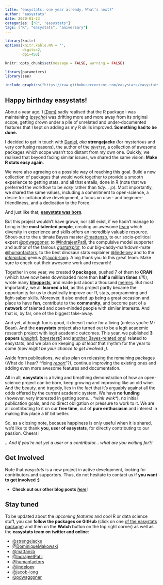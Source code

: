 ```yaml
---
title: "easystats: one year already. What's next?"
author: "easystats"
date: 2020-01-23
categories: ["R", "easystats"]
tags: ["R", "easystats", "aniversary"]
---
```



```r
library(knitr)
options(knitr.kable.NA = '',
        digits=2,
        dpi=450)

knitr::opts_chunk$set(message = FALSE, warning = FALSE)

library(parameters)
library(see)
```

```r
include_graphics("https://raw.githubusercontent.com/easystats/easystats/master/man/figures/logo.png")
```

## Happy birthday easystats!

About a year ago, I [(Dom)](https://github.com/DominiqueMakowski) sadly realised that the R package I was maintaining ([*psycho*](https://github.com/neuropsychology/psycho.R)) was drifting more and more away from its original scope, getting drown under a pile of unrelated and under-documented features that I kept on adding as my R skills improved. **Something had to be done.**

I decided to get in touch with [Daniel](https://github.com/strengejacke), *aka* **strengejacke** (for mysterious and very confusing reasons), the author of the [*sjverse*](https://github.com/strengejacke), a collection of awesome packages which scope wasn't too distant from my own one. Quickly, we realised that beyond facing similar issues, we shared the same vision: **Make R stats easy again**.

We were also agreeing on a possible way of reaching this goal. Build a new collection of packages that would work together to provide a smooth experience to getting stats, and all that entails, done in R (note that we preferred the workflow to be *easy* rather than *tidy*... ;p). Most importantly, we shared the same values, including a commitment to open-science, a desire for collaborative development, a focus on user- and beginner- friendliness, and a dedication to the Force.

And just like that, [**easystats was born**](https://github.com/orgs/easystats/).

But this project wouldn't have grown, nor still exist, if we hadn't manage to bring in the **most talented people**, creating an awesome [team](https://github.com/orgs/easystats/people) which diversity in experience and skills offers an incredibly valuable resource. Shout-out to the ultimate Bayes master [\@mattansb](https://github.com/mattansb), to our socio-political expert [\@pdwaggoner](https://github.com/pdwaggoner), to [\@IndrajeetPatil](https://twitter.com/patilindrajeets), the compulsive model supporter and author of the famous [*ggstatsplot*](https://github.com/IndrajeetPatil/ggstatsplot), to our big-daddy-markdown-mate [\@humanfactors](https://twitter.com/humanfactorsio), to the best dinosaur stats explainer  [\@lindeloev](https://twitter.com/jonaslindeloev) and to the [*interaction*](https://github.com/jacob-long/interactions) genius [\@jacob-long](https://twitter.com/jacobandrewlong). A big thank you to this great team. Make sure to check-out their awesome work and research!

Together in one year, we created **9 packages**, pushed 7 of them to **CRAN** (which have now been downloaded more than **half a million times** *(!!!)*), wrote many [**blogposts**](https://easystats.github.io/blog/posts/), and made just about a thousand [memes](https://raw.githubusercontent.com/easystats/easystats/master/man/figures/misc/notthememe.jpg). But most importantly, we all **learned a lot**, as this project partly became the opportunity for us to drastically improve our R, stats, programming and light-saber skills. Moreover, it also ended up being a great occasion and place to have **fun**, contribute to the **community**, and become part of a **network** of talented and open-minded people with similar interests. And that is, by far, one of the biggest take-away.

And yet, although fun is good, it doesn't make for a living (unless you're Mr Bean). And the **easystats** project also turned out to be a legit academic research project with legit academic outcomes. This year, we published **3 papers** ([*insight*](https://joss.theoj.org/papers/10.21105/joss.01412)]; [*bayestestR*](https://joss.theoj.org/papers/10.21105/joss.01541) and [another Bayes-related one](https://doi.org/10.3389/fpsyg.2019.02767)) related to easystats, and we plan on keeping up *at least* that rhythm for the year to come *(now might be your chance to get involved ;)*. 

Aside from publications, we also plan on releasing the remaining packages (What do I hear? "fixing [*report*](https://github.com/easystats/report)"?), continue improving the existing ones and adding even more awesome features and documentation.

All in all, **easystats** is a living and breathing demonstration of how an open-science project can be born, keep growing and improving like an old wine. And the beauty, and tragedy, lies in the fact that it's arguably against all the odds offered by the current academic system. We have **no funding** (however, very interested in getting some... *\*wink wink\**), no initial publication goals, and no direct obligation or pressure to work to it. We are all contributing to it on our **free time**, out of **pure enthusiasm** and interest in making this place a lil' bit better. 

So, as a closing note, because happiness is only useful when it is shared, we'd like to thank **you, user of easystats**, for directly contributing to our passion. Cheers!

*...And if you're not yet a user or a contributor... what are you waiting for?!*


## Get Involved

Note that *easystats* is a new project in active development, looking for contributors and supporters. Thus, do not hesitate to contact us if **you want to get involved :)**

- **Check out our other blog posts** [***here***](https://easystats.github.io/blog/posts/)!

## Stay tuned 

To be updated about the *upcoming features* and cool R or data science stuff, you can **follow the packages on GitHub** (click on one [of the easystats package](https://github.com/easystats)) and then on the **Watch** button on the top right corner) as well as the **easystats team on twitter and online**:

- [\@strengejacke](https://twitter.com/strengejacke)
- [\@DominiqueMakowski](https://twitter.com/Dom_Makowski)
- [\@mattansb](https://twitter.com/mattansb)
- [\@IndrajeetPatil](https://twitter.com/patilindrajeets)
- [\@humanfactors](https://twitter.com/humanfactorsio)
- [\@lindeloev](https://twitter.com/jonaslindeloev)
- [\@jacob-long](https://twitter.com/jacobandrewlong)
- [\@pdwaggoner](https://pdwaggoner.github.io/)
